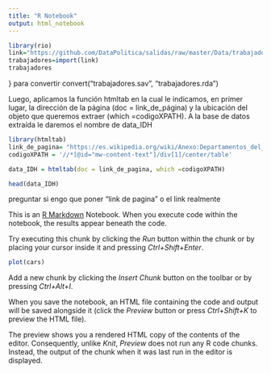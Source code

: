 ```yaml
---
title: "R Notebook"
output: html_notebook
---
```


```r
library(rio)
link="https://github.com/DataPolitica/salidas/raw/master/Data/trabajadores.sav"
trabajadores=import(link)
trabajadores

```

}
para convertir
convert("trabajadores.sav", "trabajadores.rda")


Luego, aplicamos la función htmltab en la cual le indicamos, en primer lugar, la dirección de la página (doc = link_de_página) y la ubicación del objeto que queremos extraer (which =codigoXPATH). A la base de datos extraída le daremos el nombre de data_IDH

```r
library(htmltab)
link_de_pagina= "https://es.wikipedia.org/wiki/Anexo:Departamentos_del_Per%C3%BA_por_IDH"
codigoXPATH = '//*[@id="mw-content-text"]/div[1]/center/table'

data_IDH = htmltab(doc = link_de_pagina, which =codigoXPATH)

head(data_IDH)
```
preguntar si engo que poner "link de pagina" o el link realmente


This is an [R Markdown](http://rmarkdown.rstudio.com) Notebook. When you execute code within the notebook, the results appear beneath the code. 

Try executing this chunk by clicking the *Run* button within the chunk or by placing your cursor inside it and pressing *Ctrl+Shift+Enter*. 

```r
plot(cars)
```

Add a new chunk by clicking the *Insert Chunk* button on the toolbar or by pressing *Ctrl+Alt+I*.

When you save the notebook, an HTML file containing the code and output will be saved alongside it (click the *Preview* button or press *Ctrl+Shift+K* to preview the HTML file).

The preview shows you a rendered HTML copy of the contents of the editor. Consequently, unlike *Knit*, *Preview* does not run any R code chunks. Instead, the output of the chunk when it was last run in the editor is displayed.
